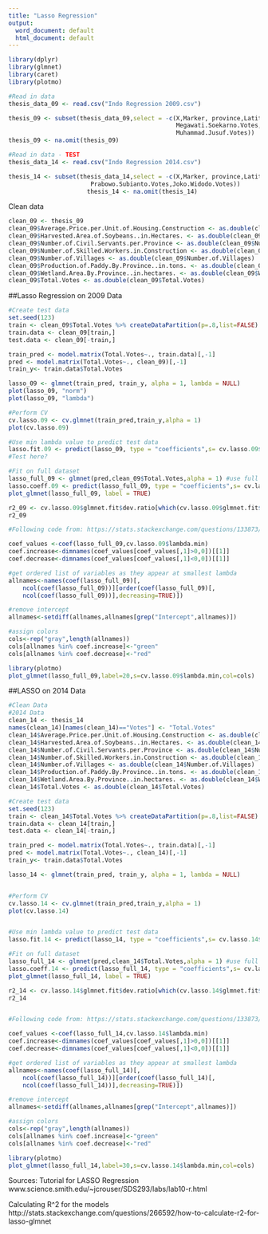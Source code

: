 ---
title: "Lasso Regression"
output:
  word_document: default
  html_document: default
---

```{r}
library(dplyr)
library(glmnet)
library(caret)
library(plotmo)

#Read in data
thesis_data_09 <- read.csv("Indo Regression 2009.csv")

thesis_09 <- subset(thesis_data_09,select = -c(X,Marker, province,Latitude,Longitude,
                                               Megawati.Soekarno.Votes,Susilo.Bambang.Votes,
                                               Muhammad.Jusuf.Votes))
thesis_09 <- na.omit(thesis_09)

#Read in data - TEST
thesis_data_14 <- read.csv("Indo Regression 2014.csv")

thesis_14 <- subset(thesis_data_14,select = -c(X,Marker, province,Latitude,Longitude,
                       Prabowo.Subianto.Votes,Joko.Widodo.Votes))
                      thesis_14 <- na.omit(thesis_14)
```

Clean data
```{r}
clean_09 <- thesis_09
clean_09$Average.Price.per.Unit.of.Housing.Construction <- as.double(clean_09$Average.Price.per.Unit.of.Housing.Construction)
clean_09$Harvested.Area.of.Soybeans..in.Hectares. <- as.double(clean_09$Harvested.Area.of.Soybeans..in.Hectares.)
clean_09$Number.of.Civil.Servants.per.Province <- as.double(clean_09$Number.of.Civil.Servants.per.Province)
clean_09$Number.of.Skilled.Workers.in.Construction <- as.double(clean_09$Number.of.Skilled.Workers.in.Construction)
clean_09$Number.of.Villages <- as.double(clean_09$Number.of.Villages)
clean_09$Production.of.Paddy.By.Province..in.tons. <- as.double(clean_09$Production.of.Paddy.By.Province..in.tons.)
clean_09$Wetland.Area.By.Province..in.hectares. <- as.double(clean_09$Wetland.Area.By.Province..in.hectares.)
clean_09$Total.Votes <- as.double(clean_09$Total.Votes)
```


##Lasso Regression on 2009 Data
```{r}
#Create test data
set.seed(123)
train <- clean_09$Total.Votes %>% createDataPartition(p=.8,list=FALSE)
train.data <- clean_09[train,]
test.data <- clean_09[-train,]

train_pred <- model.matrix(Total.Votes~., train.data)[,-1]
pred <- model.matrix(Total.Votes~., clean_09)[,-1]
train_y<- train.data$Total.Votes

lasso_09 <- glmnet(train_pred, train_y, alpha = 1, lambda = NULL)
plot(lasso_09, "norm")
plot(lasso_09, "lambda")

#Perform CV
cv.lasso.09 <- cv.glmnet(train_pred,train_y,alpha = 1)
plot(cv.lasso.09)

#Use min lambda value to predict test data
lasso.fit.09 <- predict(lasso_09, type = "coefficients",s= cv.lasso.09$lambda.min, newx = x_test)
#Test here?

#Fit on full dataset
lasso_full_09 <- glmnet(pred,clean_09$Total.Votes,alpha = 1) #use full dataset
lasso.coeff.09 <- predict(lasso_full_09, type = "coefficients",s= cv.lasso.09$lambda.min, newx = x_test)
plot_glmnet(lasso_full_09, label = TRUE)

r2_09 <- cv.lasso.09$glmnet.fit$dev.ratio[which(cv.lasso.09$glmnet.fit$lambda == cv.lasso.09$lambda.min)]
r2_09

#Following code from: https://stats.stackexchange.com/questions/133873/lasso-plot-label-lines-with-names-using-glmnet 

coef_values <-coef(lasso_full_09,cv.lasso.09$lambda.min)
coef.increase<-dimnames(coef_values[coef_values[,1]>0,0])[[1]]
coef.decrease<-dimnames(coef_values[coef_values[,1]<0,0])[[1]]

#get ordered list of variables as they appear at smallest lambda
allnames<-names(coef(lasso_full_09)[,
    ncol(coef(lasso_full_09))][order(coef(lasso_full_09)[,
    ncol(coef(lasso_full_09))],decreasing=TRUE)])

#remove intercept
allnames<-setdiff(allnames,allnames[grep("Intercept",allnames)])

#assign colors
cols<-rep("gray",length(allnames))
cols[allnames %in% coef.increase]<-"green"      
cols[allnames %in% coef.decrease]<-"red"        

library(plotmo)
plot_glmnet(lasso_full_09,label=20,s=cv.lasso.09$lambda.min,col=cols)

```

##LASSO on 2014 Data
```{r}
#Clean Data
#2014 Data
clean_14 <- thesis_14
names(clean_14)[names(clean_14)=="Votes"] <- "Total.Votes"
clean_14$Average.Price.per.Unit.of.Housing.Construction <- as.double(clean_14$Average.Price.per.Unit.of.Housing.Construction)
clean_14$Harvested.Area.of.Soybeans..in.Hectares. <- as.double(clean_14$Harvested.Area.of.Soybeans..in.Hectares.)
clean_14$Number.of.Civil.Servants.per.Province <- as.double(clean_14$Number.of.Civil.Servants.per.Province)
clean_14$Number.of.Skilled.Workers.in.Construction <- as.double(clean_14$Number.of.Skilled.Workers.in.Construction)
clean_14$Number.of.Villages <- as.double(clean_14$Number.of.Villages)
clean_14$Production.of.Paddy.By.Province..in.tons. <- as.double(clean_14$Production.of.Paddy.By.Province..in.tons.)
clean_14$Wetland.Area.By.Province..in.hectares. <- as.double(clean_14$Wetland.Area.By.Province..in.hectares.)
clean_14$Total.Votes <- as.double(clean_14$Total.Votes)
```


```{r}
#Create test data
set.seed(123)
train <- clean_14$Total.Votes %>% createDataPartition(p=.8,list=FALSE)
train.data <- clean_14[train,]
test.data <- clean_14[-train,]

train_pred <- model.matrix(Total.Votes~., train.data)[,-1]
pred <- model.matrix(Total.Votes~., clean_14)[,-1]
train_y<- train.data$Total.Votes

lasso_14 <- glmnet(train_pred, train_y, alpha = 1, lambda = NULL)


#Perform CV
cv.lasso.14 <- cv.glmnet(train_pred,train_y,alpha = 1)
plot(cv.lasso.14)


#Use min lambda value to predict test data
lasso.fit.14 <- predict(lasso_14, type = "coefficients",s= cv.lasso.14$lambda.min, newx = x_test)

#Fit on full dataset
lasso_full_14 <- glmnet(pred,clean_14$Total.Votes,alpha = 1) #use full dataset
lasso.coeff.14 <- predict(lasso_full_14, type = "coefficients",s= cv.lasso.14$lambda.min, newx = x_test)
plot_glmnet(lasso_full_14, label = TRUE)

r2_14 <- cv.lasso.14$glmnet.fit$dev.ratio[which(cv.lasso.14$glmnet.fit$lambda == cv.lasso.14$lambda.min)]
r2_14


#Following code from: https://stats.stackexchange.com/questions/133873/lasso-plot-label-lines-with-names-using-glmnet 

coef_values <-coef(lasso_full_14,cv.lasso.14$lambda.min)
coef.increase<-dimnames(coef_values[coef_values[,1]>0,0])[[1]]
coef.decrease<-dimnames(coef_values[coef_values[,1]<0,0])[[1]]

#get ordered list of variables as they appear at smallest lambda
allnames<-names(coef(lasso_full_14)[,
    ncol(coef(lasso_full_14))][order(coef(lasso_full_14)[,
    ncol(coef(lasso_full_14))],decreasing=TRUE)])

#remove intercept
allnames<-setdiff(allnames,allnames[grep("Intercept",allnames)])

#assign colors
cols<-rep("gray",length(allnames))
cols[allnames %in% coef.increase]<-"green"      
cols[allnames %in% coef.decrease]<-"red"        

library(plotmo)
plot_glmnet(lasso_full_14,label=30,s=cv.lasso.14$lambda.min,col=cols)


```


Sources:
Tutorial for LASSO Regression
www.science.smith.edu/~jcrouser/SDS293/labs/lab10-r.html

Calculating R^2 for the models
http://stats.stackexchange.com/questions/266592/how-to-calculate-r2-for-lasso-glmnet 

